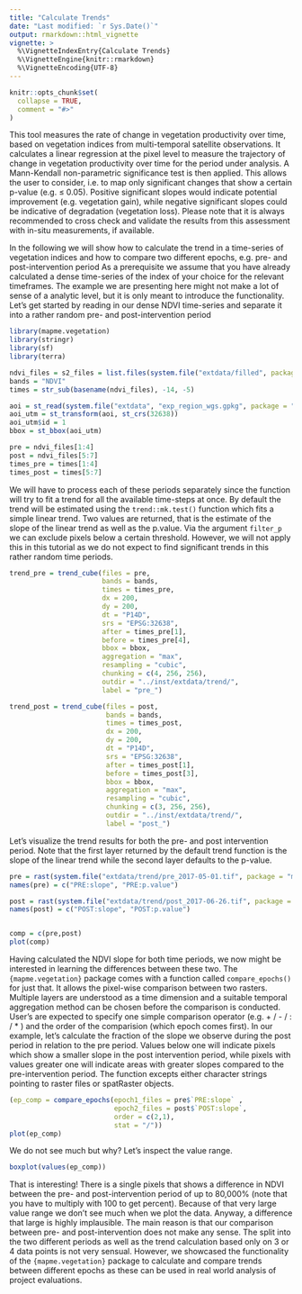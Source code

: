 ```yaml
---
title: "Calculate Trends"
date: "Last modified: `r Sys.Date()`"
output: rmarkdown::html_vignette
vignette: >
  %\VignetteIndexEntry{Calculate Trends}
  %\VignetteEngine{knitr::rmarkdown}
  %\VignetteEncoding{UTF-8}
---
```


```r
knitr::opts_chunk$set(
  collapse = TRUE,
  comment = "#>"
)
```


This tool measures the rate of change in vegetation productivity over time, based 
on vegetation indices from multi-temporal satellite observations. It calculates a 
linear regression at the pixel level to measure the trajectory of change in vegetation 
productivity over time for the period under analysis. A Mann-Kendall non-parametric 
significance test is then applied. This allows the user to consider, i.e. to map 
only significant changes that show a certain p-value (e.g. ≤ 0.05). Positive 
significant slopes would indicate potential improvement (e.g. vegetation gain), 
while negative significant slopes could be indicative of degradation (vegetation loss). 
Please note that it is always recommended to cross check and validate the results 
from this assessment with in-situ measurements, if available.

In the following we will show how to calculate the trend in a time-series of vegetation 
indices and how to compare two different epochs, e.g. pre- and post-intervention period
As a prerequisite we assume that you have already calculated a dense time-series
of the index of your choice for the relevant timeframes. The example we are 
presenting here might not make a lot of sense of a analytic level, but it is 
only meant to introduce the functionality. 
Let's get started by reading in our dense NDVI time-series and separate it into
a rather random pre- and post-intervention period

```r
library(mapme.vegetation)
library(stringr)
library(sf)
library(terra)

ndvi_files = s2_files = list.files(system.file("extdata/filled", package = "mapme.vegetation"), ".tif", full.names = T)
bands = "NDVI"
times = str_sub(basename(ndvi_files), -14, -5)

aoi = st_read(system.file("extdata", "exp_region_wgs.gpkg", package = "mapme.vegetation"), quiet = T)
aoi_utm = st_transform(aoi, st_crs(32638))
aoi_utm$id = 1
bbox = st_bbox(aoi_utm)

pre = ndvi_files[1:4]
post = ndvi_files[5:7]
times_pre = times[1:4]
times_post = times[5:7]

```

We will have to process each of these periods separately since the function
will try to fit a trend for all the available time-steps at once. By default
the trend will be estimated using the `trend::mk.test()` function which fits 
a simple linear trend. Two values are returned, that is the estimate of the 
slope of the linear trend as well as the p.value. Via the argument `filter_p`
we can exclude pixels below a certain threshold. However, we will not apply
this in this tutorial as we do not expect to find significant trends in this
rather random time periods.

```r
trend_pre = trend_cube(files = pre, 
                       bands = bands, 
                       times = times_pre, 
                       dx = 200, 
                       dy = 200,
                       dt = "P14D",
                       srs = "EPSG:32638",
                       after = times_pre[1],
                       before = times_pre[4],
                       bbox = bbox,
                       aggregation = "max",
                       resampling = "cubic",
                       chunking = c(4, 256, 256),
                       outdir = "../inst/extdata/trend/",
                       label = "pre_")

trend_post = trend_cube(files = post, 
                        bands = bands, 
                        times = times_post, 
                        dx = 200, 
                        dy = 200,
                        dt = "P14D",
                        srs = "EPSG:32638",
                        after = times_post[1],
                        before = times_post[3],
                        bbox = bbox, 
                        aggregation = "max",
                        resampling = "cubic",
                        chunking = c(3, 256, 256),
                        outdir = "../inst/extdata/trend/",
                        label = "post_")
```

Let's visualize the trend results for both the pre- and post intervention period.
Note that the first layer returned by the default trend function is the slope of
the linear trend while the second layer defaults to the p-value.

```r
pre = rast(system.file("extdata/trend/pre_2017-05-01.tif", package = "mapme.vegetation"))
names(pre) = c("PRE:slope", "PRE:p.value")

post = rast(system.file("extdata/trend/post_2017-06-26.tif", package = "mapme.vegetation"))
names(post) = c("POST:slope", "POST:p.value")


comp = c(pre,post)
plot(comp)
```

Having calculated the NDVI slope for both time periods, we now might be interested
in learning the differences between these two. The `{mapme.vegetation}` package
comes with a function called `compare_epochs()` for just that. It allows the
pixel-wise comparison between two rasters. Multiple layers are understood as a
time dimension and a suitable temporal aggregation method can be chosen before
the comparison is conducted. User's are expected to specify one simple comparison
operator (e.g. + / - / : / * ) and the order of the comparision (which epoch comes
first). In our example, let's calculate the fraction of the slope we observe
during the post period in relation to the pre period. Values below one will indicate
pixels which show a smaller slope in the post intervention period, while pixels with
values greater one will indicate areas with greater slopes compared to the 
pre-intervention period. The function excepts either character strings pointing
to raster files or spatRaster objects.

```r
(ep_comp = compare_epochs(epoch1_files = pre$`PRE:slope` , 
                          epoch2_files = post$`POST:slope`, 
                          order = c(2,1), 
                          stat = "/"))
plot(ep_comp)

```

We do not see much but why? Let's inspect the value range.

```r
boxplot(values(ep_comp))
```

That is interesting! There is a single pixels that shows a difference in NDVI between
the pre- and post-intervention period of up to 80,000% (note that you have to multiply
with 100 to get percent). Because of that very large value range we don't see much when
we plot the data. Anyway, a difference that large is highly implausible. The main
reason is that our comparison between pre- and post-intervention does not make any
sense. The split into the two different periods as well as the trend calculation
based only on 3 or 4 data points is not very sensual. However, we showcased the
functionality of the `{mapme.vegetation}` package to calculate and compare trends
between different epochs as these can be used in real world analysis of project
evaluations.
